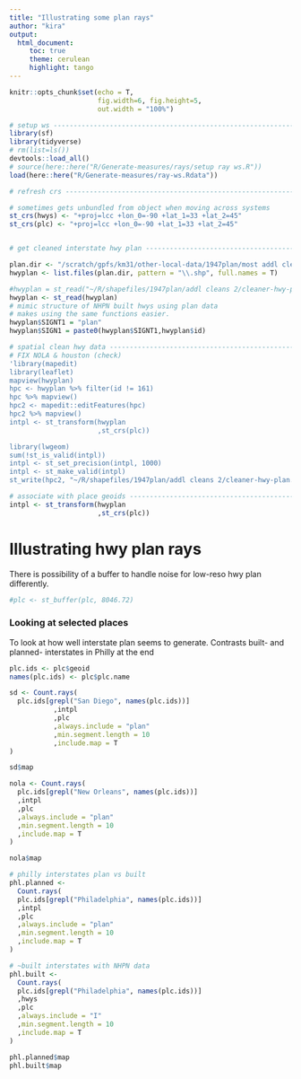 ```yaml
---
title: "Illustrating some plan rays"
author: "kira"
output: 
  html_document:
     toc: true
     theme: cerulean
     highlight: tango
---
```


```r
knitr::opts_chunk$set(echo = T,
                      fig.width=6, fig.height=5,
                      out.width = "100%")

# setup ws ----------------------------------------------------------------
library(sf)
library(tidyverse)
# rm(list=ls())
devtools::load_all()
# source(here::here("R/Generate-measures/rays/setup ray ws.R"))
load(here::here("R/Generate-measures/ray-ws.Rdata"))

# refresh crs -------------------------------------------------------------

# sometimes gets unbundled from object when moving across systems
st_crs(hwys) <- "+proj=lcc +lon_0=-90 +lat_1=33 +lat_2=45"
st_crs(plc) <- "+proj=lcc +lon_0=-90 +lat_1=33 +lat_2=45"


# get cleaned interstate hwy plan ---------------------------------------------------

plan.dir <- "/scratch/gpfs/km31/other-local-data/1947plan/most addl cleans/"
hwyplan <- list.files(plan.dir, pattern = "\\.shp", full.names = T)

#hwyplan = st_read("~/R/shapefiles/1947plan/addl cleans 2/cleaner-hwy-plan.shp")
hwyplan <- st_read(hwyplan)
# mimic structure of NHPN built hwys using plan data
# makes using the same functions easier.
hwyplan$SIGNT1 = "plan"
hwyplan$SIGN1 = paste0(hwyplan$SIGNT1,hwyplan$id)

# spatial clean hwy data --------------------------------------------------
# FIX NOLA & houston (check)
'library(mapedit)
library(leaflet)
mapview(hwyplan)
hpc <- hwyplan %>% filter(id != 161)
hpc %>% mapview()
hpc2 <- mapedit::editFeatures(hpc)
hpc2 %>% mapview()
intpl <- st_transform(hwyplan
                      ,st_crs(plc))

library(lwgeom)
sum(!st_is_valid(intpl))
intpl <- st_set_precision(intpl, 1000)
intpl <- st_make_valid(intpl)
st_write(hpc2, "~/R/shapefiles/1947plan/addl cleans 2/cleaner-hwy-plan.shp")'

# associate with place geoids ---------------------------------------------
intpl <- st_transform(hwyplan
                      ,st_crs(plc))
```

# Illustrating hwy plan rays

There is possibility of a buffer to handle noise for low-reso hwy plan differently.
```r
#plc <- st_buffer(plc, 8046.72)
```

### Looking at selected places

To look at how well interstate plan seems to generate.
Contrasts built- and planned- interstates in Philly at the end

```r
plc.ids <- plc$geoid
names(plc.ids) <- plc$plc.name

sd <- Count.rays(
  plc.ids[grepl("San Diego", names(plc.ids))]
           ,intpl
           ,plc
           ,always.include = "plan"
           ,min.segment.length = 10
           ,include.map = T
)

sd$map

nola <- Count.rays(
  plc.ids[grepl("New Orleans", names(plc.ids))]
  ,intpl
  ,plc
  ,always.include = "plan"
  ,min.segment.length = 10
  ,include.map = T
)

nola$map

# philly interstates plan vs built
phl.planned <- 
  Count.rays(
  plc.ids[grepl("Philadelphia", names(plc.ids))]
  ,intpl
  ,plc
  ,always.include = "plan"
  ,min.segment.length = 10
  ,include.map = T
)

# ~built interstates with NHPN data
phl.built <- 
  Count.rays(
  plc.ids[grepl("Philadelphia", names(plc.ids))]
  ,hwys
  ,plc
  ,always.include = "I"
  ,min.segment.length = 10
  ,include.map = T
)

phl.planned$map
phl.built$map

```
